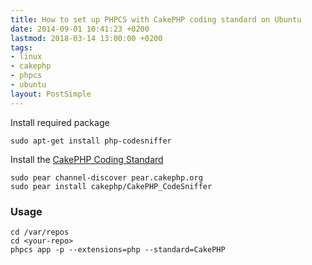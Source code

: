 ```yaml
---
title: How to set up PHPCS with CakePHP coding standard on Ubuntu
date: 2014-09-01 10:41:23 +0200
lastmod: 2018-03-14 13:00:00 +0200
tags:
- linux
- cakephp
- phpcs
- ubuntu
layout: PostSimple
---
```


Install required package

```
sudo apt-get install php-codesniffer
```

Install the [CakePHP Coding Standard](https://github.com/cakephp/cakephp-codesniffer "CakePHP Coding Standard")

```
sudo pear channel-discover pear.cakephp.org
sudo pear install cakephp/CakePHP_CodeSniffer
```

### Usage

```
cd /var/repos
cd <your-repo>
phpcs app -p --extensions=php --standard=CakePHP
```
